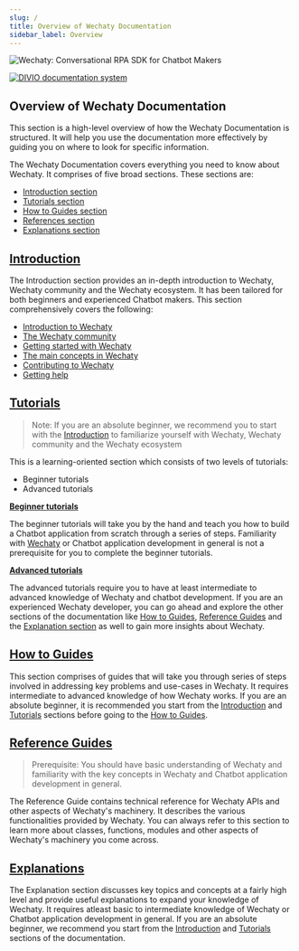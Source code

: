 ```yaml
---
slug: /
title: Overview of Wechaty Documentation
sidebar_label: Overview
---
```


![Wechaty: Conversational RPA SDK for Chatbot Makers](/img/wechaty-logo.svg)

[![DIVIO documentation system](https://img.shields.io/badge/DIVIO-Documentation%20System-blue)](https://documentation.divio.com/)

## Overview of Wechaty Documentation

This section is a high-level overview of how the Wechaty Documentation is structured. It will help you use the documentation more effectively by guiding you on where to look for specific information.

The Wechaty Documentation covers everything you need to know about Wechaty. It comprises of five broad sections. These sections are:

- [Introduction section](#placeholder)
- [Tutorials section](#placeholder)
- [How to Guides section](#placeholder)
- [References section](#placeholder)
- [Explanations section](#placeholder)

## [Introduction](##placeholder)

The Introduction section provides an in-depth introduction to Wechaty, Wechaty community and the Wechaty ecosystem. It has been tailored for both beginners and experienced Chatbot makers. This section comprehensively covers the following:

- [Introduction to Wechaty](#placeholder)
- [The Wechaty community](#community)
- [Getting started with Wechaty](#getting-started)
- [The main concepts in Wechaty](#main-concepts)
- [Contributing to Wechaty](#contributing)
- [Getting help](#help)

## [Tutorials](tutorials/overview.md)

> Note: If you are an absolute beginner, we recommend you to start with the [Introduction](#placeholder) to familiarize yourself with Wechaty, Wechaty community and the Wechaty ecosystem

This is a learning-oriented section which consists of two levels of tutorials:
- Beginner tutorials
- Advanced tutorials 

**[Beginner tutorials](tutorials/overview.md)**

The beginner tutorials will take you by the hand and teach you how to build a Chatbot application from scratch through a series of steps. Familiarity with [Wechaty](/) or Chatbot application development in general is not a prerequisite for you to complete the beginner tutorials.

**[Advanced tutorials](tutorials/overview.md)**

The advanced tutorials require you to have at least intermediate to advanced knowledge of Wechaty and chatbot development. If you are an experienced Wechaty developer, you can go ahead and explore the other sections of the documentation like [How to Guides](howto/overview.mdx), [Reference Guides](references/overview.mdx) and the [Explanation section](#placeholder) as well to gain more insights about Wechaty.


## [How to Guides](#placeholder)

This section comprises of guides that will take you through series of steps involved in addressing key problems and use-cases in Wechaty. It requires intermediate to advanced knowledge of how Wechaty works. If you are an absolute beginner, it is recommended you start from the [Introduction](#introduction) and [Tutorials](tutorials/overview.md) sections before going to the [How to Guides](howto/overview.mdx).

## [Reference Guides](#placeholder)

> Prerequisite: You should have basic understanding of Wechaty and familiarity with the key concepts in Wechaty and Chatbot application development in general.

The Reference Guide contains technical reference for Wechaty APIs and other aspects of Wechaty's machinery. It describes the various functionalities provided by Wechaty. You can always refer to this section to learn more about classes, functions, modules and other aspects of Wechaty's machinery you come across.

## [Explanations](#placeholder)

The Explanation section discusses key topics and concepts at a fairly high level and provide useful explanations to expand your knowledge of Wechaty. It requires atleast basic to intermediate knowledge of Wechaty or Chatbot application development in general. If you are an absolute beginner, we recommend you start from the [Introduction](#introduction) and [Tutorials](tutorials/overview.md) sections of the documentation.

